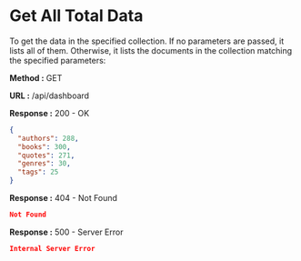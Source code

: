 
# Get All Total Data

To get the data in the specified collection. If no parameters are passed, it lists all of them.
Otherwise, it lists the documents in the collection matching the specified parameters:

**Method :** <Badge variant="success">GET</Badge>

**URL :** <Badge variant="dark">/api/dashboard</Badge>

**Response :** <BadgeOutline variant="success">200 - OK</BadgeOutline>

```json
{
  "authors": 288,
  "books": 300,
  "quotes": 271,
  "genres": 30,
  "tags": 25
}
```

**Response :** <BadgeOutline variant="warning">404 - Not Found</BadgeOutline>

```json
Not Found
```

**Response :** <BadgeOutline variant="danger">500 - Server Error</BadgeOutline>

```json
Internal Server Error
```

